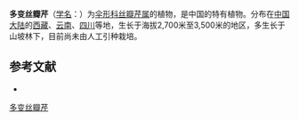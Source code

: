 {{NoteTA|G1=LS}}
{{Speciesbox
| name = 多变丝瓣芹
| status = 
| status_system = 
| image =
| genus = Acronema
| species = commutatum
| authority = Wolff in Fedde
}}

'''多变丝瓣芹'''（[[学名|学名]]：{{lang|la|''Acronema commutatum''}}）为[[伞形科|伞形科]][[丝瓣芹属|丝瓣芹属]]的植物，是中国的特有植物。分布在[[中国大陆|中国大陆]]的[[西藏|西藏]]、[[云南|云南]]、[[四川|四川]]等地，生长于海拔2,700米至3,500米的地区，多生长于山坡林下，目前尚未由人工引种栽培。

== 参考文献 ==
<div class="references-small">
* {{cite web| url =http://www.bioinfo.cn/db05/KmzwSpecies.php?action=view&id=22627| title =多变丝瓣芹| work =《中国高等植物数据库全库》| publisher =中国科学院微生物研究所| author =昆明植物研究所| accessdate =2009-02-25| deadurl =yes| archiveurl =https://web.archive.org/web/20160305072341/http://www.bioinfo.cn/db05/KmzwSpecies.php?action=view&id=22627| archivedate =2016-03-05}}
</div>
{{Taxonbar|from=Q10932477}}

[[Category:丝瓣芹属|多变丝瓣芹]]


{{Apiales-stub}}